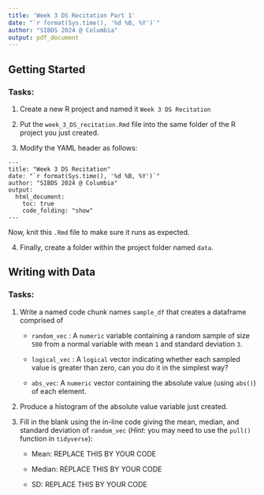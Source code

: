 ```yaml
---
title: 'Week 3 DS Recitation Part 1'
date: "`r format(Sys.time(), '%d %B, %Y')`"
author: "SIBDS 2024 @ Columbia"
output: pdf_document
---
```


## Getting Started

### Tasks:

1. Create a new R project and named it `Week 3 DS Recitation`

2. Put the `week_3_DS_recitation.Rmd` file into the same folder of the R project you just created. 

3. Modify the YAML header as follows:

```
---
title: "Week 3 DS Recitation"
date: "`r format(Sys.time(), '%d %B, %Y')`"
author: "SIBDS 2024 @ Columbia" 
output: 
  html_document:
    toc: true
    code_folding: "show"
---
```

   Now, knit this `.Rmd` file to make sure it runs as expected.

4. Finally, create a folder within the project folder named `data`. 

## Writing with Data

### Tasks:

  1. Write a named code chunk names `sample_df` that creates a dataframe comprised of
  
      * `random_vec` : A `numeric` variable containing a random sample of size `500` from a normal variable with mean `1` and standard deviation `3`.
    
      * `logical_vec` : A `logical` vector indicating whether each sampled value is greater than zero, can you do it in the simplest way?
    
      * `abs_vec`: A `numeric` vector containing the absolute value (using `abs()`) of each element. 
  

  
  2. Produce a histogram of the absolute value variable just created.
  


  3. Fill in the blank using the in-line code giving the mean, median, and standard deviation of `random_vec` (*Hint*: you may need to use the `pull()` function in `tidyverse`):
  
      * Mean: REPLACE THIS BY YOUR CODE
  
      * Median: REPLACE THIS BY YOUR CODE   
  
      * SD: REPLACE THIS BY YOUR CODE

  